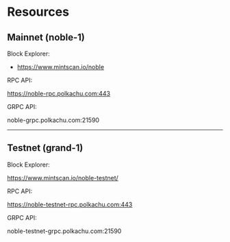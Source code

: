 # Resources

## Mainnet (noble-1)

Block Explorer:

- https://www.mintscan.io/noble

RPC API:

https://noble-rpc.polkachu.com:443

GRPC API:

noble-grpc.polkachu.com:21590

---

## Testnet (grand-1)

Block Explorer:

https://www.mintscan.io/noble-testnet/

RPC API:

https://noble-testnet-rpc.polkachu.com:443

GRPC API:

noble-testnet-grpc.polkachu.com:21590
